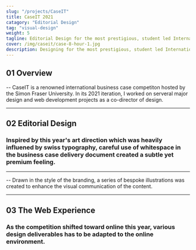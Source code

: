 ```yaml
---
slug: "/projects/CaseIT"
title: CaseIT 2021
catagory: "Editorial Design"
tag: "visual-design"
weight: 5
tagline: Editorial Design for the most prestigious, student led International MIS Case Competition.
cover: /img/caseit/case-8-hour-1.jpg
description: Designing for the most prestigious, student led International MIS Case Competition.
---
```


## 01 Overview

-- CaseIT is a renowned international business case competiton hosted by the Simon Fraser University. In its 2021 iteration, I worked on serveral major design and web development projects as a co-director of design.

<ProjectInfo>
  <ProjectInfoItem
    fieldName="My Role"
    value="UI/UX Design, Visual Design, Illustration, Web Development, Art Direction"
  />
  <ProjectInfoItem fieldName="Duration" value="8 months" />
  <ProjectInfoItem fieldName="Tools" value="Figma" />
  <ProjectInfoItem fieldName="Team" value="Amena Salman, Denzel Tjokroardi" />
</ProjectInfo>

---

## 02 Editorial Design

### Inspired by this year's art direction which was heavily influened by swiss typography, careful use of whitespace in the business case delivery document created a subtle yet premium feeling.

<FullImage src="/img/caseit-cover.jpg" alt="caseit case design" />
<FullImage
  src="/img/caseit/case-8-hour-2.jpg"
  alt="caseit case design"
  noPadding
/>
<HalfImage
  src="/img/caseit/case-8-hour-3.jpg"
  alt="caseit case design"
  noPadding
/>

<HalfImage
  src="/img/caseit/case-8-hour-4.jpg"
  alt="caseit case design"
  noPadding
  secondary
/>

<HalfImage
  src="/img/caseit/case-8-hour-5.jpg"
  alt="caseit case design"
  noPadding
/>

---

-- Drawn in the style of the branding, a series of bespoke illustrations was created
to enhance the visual communication of the content.

<FullImage
  src="/img/caseit/case-24-hour-1.jpg"
  alt="caseit case design"
  noPadding
/>

<HalfImage
  src="/img/caseit/case-24-hour-3.jpg"
  alt="caseit case design"
  noPadding
  secondary
/>

<HalfImage
  src="/img/caseit/case-24-hour-4.jpg"
  alt="caseit case design"
  noPadding
/>

<FullImage
  src="/img/caseit/case-24-hour-5.jpg"
  alt="caseit case design"
  noPadding
/>

<FullImage
  src="/img/caseit/case-8-hour-6.jpg"
  alt="caseit case design"
  noPadding
/>

---

## 03 The Web Experience

### As the competition shifted toward online this year, various design deliverables has to be adapted to the online environment.

<FullImage
  src="/img/caseit/welcome-package.jpg"
  alt="caseit welcome package design"
/>
<FullImage
  src="/img/caseit/welcome-package-timezone.jpg"
  alt="caseit welcome package design"
  noPadding
/>
